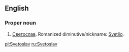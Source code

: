 ==English==

===Proper noun===
{{wikipedia|lang=bg|Светослав}}
{{en-proper noun}}

# {{given name|male|A=A romanization of the [[Bulgarian]]|from=Slavic languages}} [[Светослав]]. Romanized diminutive/nickname: [[Svetlio]].

[[pl:Svetoslav]]
[[ru:Svetoslav]]